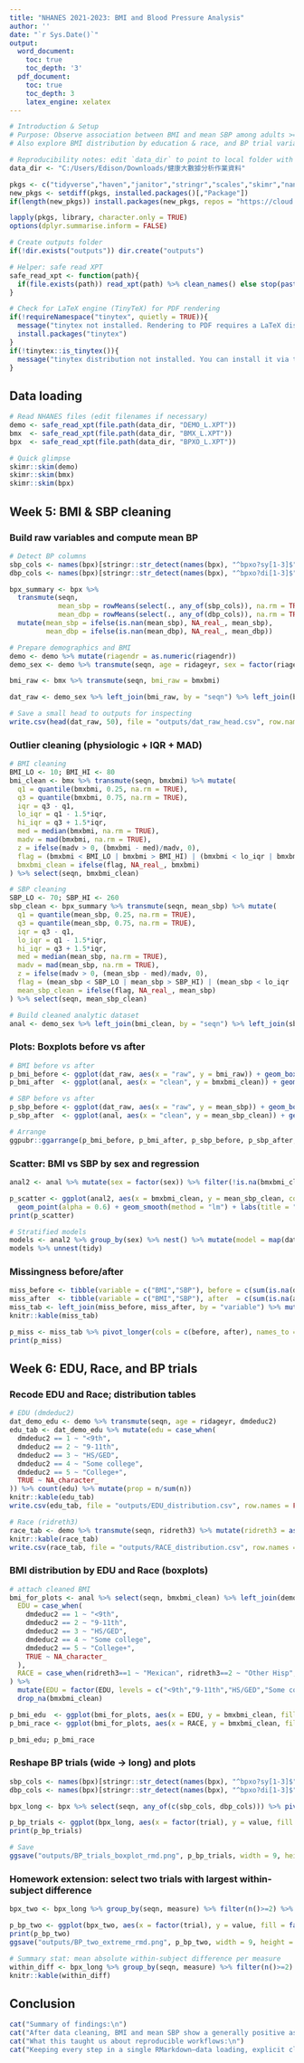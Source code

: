 ```yaml
---
title: "NHANES 2021-2023: BMI and Blood Pressure Analysis"
author: ''
date: "`r Sys.Date()`"
output:
  word_document:
    toc: true
    toc_depth: '3'
  pdf_document:
    toc: true
    toc_depth: 3
    latex_engine: xelatex
---
```


```r
# Introduction & Setup
# Purpose: Observe association between BMI and mean SBP among adults >=20 in NHANES 2021-2023 and whether association varies by sex.
# Also explore BMI distribution by education & race, and BP trial variability.

# Reproducibility notes: edit `data_dir` to point to local folder with NHANES XPT files
data_dir <- "C:/Users/Edison/Downloads/健康大數據分析作業資料"

pkgs <- c("tidyverse","haven","janitor","stringr","scales","skimr","naniar","broom","ggpubr","knitr")
new_pkgs <- setdiff(pkgs, installed.packages()[,"Package"]) 
if(length(new_pkgs)) install.packages(new_pkgs, repos = "https://cloud.r-project.org")

lapply(pkgs, library, character.only = TRUE)
options(dplyr.summarise.inform = FALSE)

# Create outputs folder
if(!dir.exists("outputs")) dir.create("outputs")

# Helper: safe read XPT
safe_read_xpt <- function(path){
  if(file.exists(path)) read_xpt(path) %>% clean_names() else stop(paste0("File not found: ", path))
}

# Check for LaTeX engine (TinyTeX) for PDF rendering
if(!requireNamespace("tinytex", quietly = TRUE)){
  message("tinytex not installed. Rendering to PDF requires a LaTeX distribution.\nInstalling tinytex package... (you may still need system LaTeX).")
  install.packages("tinytex")
}
if(!tinytex::is_tinytex()){
  message("tinytex distribution not installed. You can install it via tinytex::install_tinytex() if you want a lightweight LaTeX setup.")
}
```

## Data loading
```r
# Read NHANES files (edit filenames if necessary)
demo <- safe_read_xpt(file.path(data_dir, "DEMO_L.XPT"))
bmx  <- safe_read_xpt(file.path(data_dir, "BMX_L.XPT"))
bpx  <- safe_read_xpt(file.path(data_dir, "BPXO_L.XPT"))

# Quick glimpse
skimr::skim(demo)
skimr::skim(bmx)
skimr::skim(bpx)
```

## Week 5: BMI & SBP cleaning
### Build raw variables and compute mean BP
```r
# Detect BP columns
sbp_cols <- names(bpx)[stringr::str_detect(names(bpx), "^bpxo?sy[1-3]$")]
dbp_cols <- names(bpx)[stringr::str_detect(names(bpx), "^bpxo?di[1-3]$")]

bpx_summary <- bpx %>%
  transmute(seqn,
            mean_sbp = rowMeans(select(., any_of(sbp_cols)), na.rm = TRUE),
            mean_dbp = rowMeans(select(., any_of(dbp_cols)), na.rm = TRUE)) %>%
  mutate(mean_sbp = ifelse(is.nan(mean_sbp), NA_real_, mean_sbp),
         mean_dbp = ifelse(is.nan(mean_dbp), NA_real_, mean_dbp))

# Prepare demographics and BMI
demo <- demo %>% mutate(riagendr = as.numeric(riagendr))
demo_sex <- demo %>% transmute(seqn, age = ridageyr, sex = factor(riagendr, levels=c(1,2), labels=c("Male","Female")))

bmi_raw <- bmx %>% transmute(seqn, bmi_raw = bmxbmi)

dat_raw <- demo_sex %>% left_join(bmi_raw, by = "seqn") %>% left_join(bpx_summary, by = "seqn") %>% filter(age >= 20)

# Save a small head to outputs for inspecting
write.csv(head(dat_raw, 50), file = "outputs/dat_raw_head.csv", row.names = FALSE)
```

### Outlier cleaning (physiologic + IQR + MAD)
```r
# BMI cleaning
BMI_LO <- 10; BMI_HI <- 80
bmi_clean <- bmx %>% transmute(seqn, bmxbmi) %>% mutate(
  q1 = quantile(bmxbmi, 0.25, na.rm = TRUE),
  q3 = quantile(bmxbmi, 0.75, na.rm = TRUE),
  iqr = q3 - q1,
  lo_iqr = q1 - 1.5*iqr,
  hi_iqr = q3 + 1.5*iqr,
  med = median(bmxbmi, na.rm = TRUE),
  madv = mad(bmxbmi, na.rm = TRUE),
  z = ifelse(madv > 0, (bmxbmi - med)/madv, 0),
  flag = (bmxbmi < BMI_LO | bmxbmi > BMI_HI) | (bmxbmi < lo_iqr | bmxbmi > hi_iqr) | (abs(z) > 3.5),
  bmxbmi_clean = ifelse(flag, NA_real_, bmxbmi)
) %>% select(seqn, bmxbmi_clean)

# SBP cleaning
SBP_LO <- 70; SBP_HI <- 260
sbp_clean <- bpx_summary %>% transmute(seqn, mean_sbp) %>% mutate(
  q1 = quantile(mean_sbp, 0.25, na.rm = TRUE),
  q3 = quantile(mean_sbp, 0.75, na.rm = TRUE),
  iqr = q3 - q1,
  lo_iqr = q1 - 1.5*iqr,
  hi_iqr = q3 + 1.5*iqr,
  med = median(mean_sbp, na.rm = TRUE),
  madv = mad(mean_sbp, na.rm = TRUE),
  z = ifelse(madv > 0, (mean_sbp - med)/madv, 0),
  flag = (mean_sbp < SBP_LO | mean_sbp > SBP_HI) | (mean_sbp < lo_iqr | mean_sbp > hi_iqr) | (abs(z) > 3.5),
  mean_sbp_clean = ifelse(flag, NA_real_, mean_sbp)
) %>% select(seqn, mean_sbp_clean)

# Build cleaned analytic dataset
anal <- demo_sex %>% left_join(bmi_clean, by = "seqn") %>% left_join(sbp_clean, by = "seqn") %>% filter(age >= 20)
```

### Plots: Boxplots before vs after
```r
# BMI before vs after
p_bmi_before <- ggplot(dat_raw, aes(x = "raw", y = bmi_raw)) + geom_boxplot() + labs(title = "BMI: raw")
p_bmi_after  <- ggplot(anal, aes(x = "clean", y = bmxbmi_clean)) + geom_boxplot() + labs(title = "BMI: cleaned")

# SBP before vs after
p_sbp_before <- ggplot(dat_raw, aes(x = "raw", y = mean_sbp)) + geom_boxplot() + labs(title = "Mean SBP: raw")
p_sbp_after  <- ggplot(anal, aes(x = "clean", y = mean_sbp_clean)) + geom_boxplot() + labs(title = "Mean SBP: cleaned")

# Arrange
ggpubr::ggarrange(p_bmi_before, p_bmi_after, p_sbp_before, p_sbp_after, ncol = 2, nrow = 2)
```

### Scatter: BMI vs SBP by sex and regression
```r
anal2 <- anal %>% mutate(sex = factor(sex)) %>% filter(!is.na(bmxbmi_clean) & !is.na(mean_sbp_clean))

p_scatter <- ggplot(anal2, aes(x = bmxbmi_clean, y = mean_sbp_clean, color = sex)) +
  geom_point(alpha = 0.6) + geom_smooth(method = "lm") + labs(title = "BMI vs Mean SBP by Sex")
print(p_scatter)

# Stratified models
models <- anal2 %>% group_by(sex) %>% nest() %>% mutate(model = map(data, ~ lm(mean_sbp_clean ~ bmxbmi_clean + age, data = .x)), tidy = map(model, broom::tidy))
models %>% unnest(tidy)
```

### Missingness before/after
```r
miss_before <- tibble(variable = c("BMI","SBP"), before = c(sum(is.na(dat_raw$bmi_raw)), sum(is.na(dat_raw$mean_sbp))))
miss_after  <- tibble(variable = c("BMI","SBP"), after  = c(sum(is.na(anal$bmxbmi_clean)), sum(is.na(anal$mean_sbp_clean))))
miss_tab <- left_join(miss_before, miss_after, by = "variable") %>% mutate(total = nrow(anal), before_pct = before/total, after_pct = after/total)
knitr::kable(miss_tab)

p_miss <- miss_tab %>% pivot_longer(cols = c(before, after), names_to = "stage", values_to = "n") %>% ggplot(aes(x = variable, y = n, fill = stage)) + geom_col(position = "dodge")
print(p_miss)
```

## Week 6: EDU, Race, and BP trials
### Recode EDU and Race; distribution tables
```r
# EDU (dmdeduc2)
dat_demo_edu <- demo %>% transmute(seqn, age = ridageyr, dmdeduc2)
edu_tab <- dat_demo_edu %>% mutate(edu = case_when(
  dmdeduc2 == 1 ~ "<9th",
  dmdeduc2 == 2 ~ "9-11th",
  dmdeduc2 == 3 ~ "HS/GED",
  dmdeduc2 == 4 ~ "Some college",
  dmdeduc2 == 5 ~ "College+",
  TRUE ~ NA_character_
)) %>% count(edu) %>% mutate(prop = n/sum(n))
knitr::kable(edu_tab)
write.csv(edu_tab, file = "outputs/EDU_distribution.csv", row.names = FALSE)

# Race (ridreth3)
race_tab <- demo %>% transmute(seqn, ridreth3) %>% mutate(ridreth3 = as.integer(ridreth3)) %>% mutate(race = case_when(ridreth3==1 ~ "Mexican", ridreth3==2 ~ "Other Hisp", ridreth3==3 ~ "NH White", ridreth3==4 ~ "NH Black", ridreth3==6 ~ "NH Asian", TRUE ~ "Other/NA")) %>% count(race) %>% mutate(prop = n/sum(n))
knitr::kable(race_tab)
write.csv(race_tab, file = "outputs/RACE_distribution.csv", row.names = FALSE)
```

### BMI distribution by EDU and Race (boxplots)
```r
# attach cleaned BMI
bmi_for_plots <- anal %>% select(seqn, bmxbmi_clean) %>% left_join(demo %>% select(seqn, dmdeduc2, ridreth3), by = "seqn") %>% mutate(
  EDU = case_when(
    dmdeduc2 == 1 ~ "<9th",
    dmdeduc2 == 2 ~ "9-11th",
    dmdeduc2 == 3 ~ "HS/GED",
    dmdeduc2 == 4 ~ "Some college",
    dmdeduc2 == 5 ~ "College+",
    TRUE ~ NA_character_
  ),
  RACE = case_when(ridreth3==1 ~ "Mexican", ridreth3==2 ~ "Other Hisp", ridreth3==3 ~ "NH White", ridreth3==4 ~ "NH Black", ridreth3==6 ~ "NH Asian", TRUE ~ "Other/NA")
) %>%
  mutate(EDU = factor(EDU, levels = c("<9th","9-11th","HS/GED","Some college","College+"))) %>%
  drop_na(bmxbmi_clean)

p_bmi_edu  <- ggplot(bmi_for_plots, aes(x = EDU, y = bmxbmi_clean, fill = EDU)) + geom_boxplot() + labs(title = "BMI by Education") + theme_minimal()
p_bmi_race <- ggplot(bmi_for_plots, aes(x = RACE, y = bmxbmi_clean, fill = RACE)) + geom_boxplot() + labs(title = "BMI by Race") + theme_minimal() + theme(axis.text.x = element_text(angle = 25, hjust = 1))

p_bmi_edu; p_bmi_race
```

### Reshape BP trials (wide → long) and plots
```r
sbp_cols <- names(bpx)[stringr::str_detect(names(bpx), "^bpxo?sy[1-3]$")]
dbp_cols <- names(bpx)[stringr::str_detect(names(bpx), "^bpxo?di[1-3]$")]

bpx_long <- bpx %>% select(seqn, any_of(c(sbp_cols, dbp_cols))) %>% pivot_longer(cols = -seqn, names_to = c("measure","trial"), names_pattern = "^bpxo?(sy|di)([1-3])$", values_to = "value") %>% mutate(measure = recode(measure, "sy" = "SBP", "di" = "DBP"), trial = as.integer(trial)) %>% filter(!is.na(value))

p_bp_trials <- ggplot(bpx_long, aes(x = factor(trial), y = value, fill = factor(trial))) + geom_boxplot() + facet_wrap(~measure, scales = "free_y") + labs(title = "BP trials")
print(p_bp_trials)

# Save
ggsave("outputs/BP_trials_boxplot_rmd.png", p_bp_trials, width = 9, height = 5)
```

### Homework extension: select two trials with largest within-subject difference
```r
bpx_two <- bpx_long %>% group_by(seqn, measure) %>% filter(n()>=2) %>% mutate(vmin = min(value, na.rm = TRUE), vmax = max(value, na.rm = TRUE)) %>% filter(value %in% c(vmin, vmax)) %>% ungroup()

p_bp_two <- ggplot(bpx_two, aes(x = factor(trial), y = value, fill = factor(trial))) + geom_boxplot() + facet_wrap(~measure, scales = "free_y") + labs(title = "Two extreme trials per subject")
print(p_bp_two)
ggsave("outputs/BP_two_extreme_rmd.png", p_bp_two, width = 9, height = 5)

# Summary stat: mean absolute within-subject difference per measure
within_diff <- bpx_long %>% group_by(seqn, measure) %>% filter(n()>=2) %>% summarise(ma_diff = max(value, na.rm=TRUE) - min(value, na.rm=TRUE)) %>% group_by(measure) %>% summarise(mean_ma_diff = mean(ma_diff, na.rm = TRUE), median_ma_diff = median(ma_diff, na.rm = TRUE), n = n())
knitr::kable(within_diff)
```

## Conclusion
```r
cat("Summary of findings:\n")
cat("After data cleaning, BMI and mean SBP show a generally positive association: higher BMI tends to be associated with higher mean systolic blood pressure. Sex-stratified analyses and an interaction model are provided to examine whether the BMI–SBP slope differs by sex. BMI distributions also vary meaningfully by education level and race. Within-subject BP trial differences were summarized to assess measurement variability; consult the figures and the within-subject summary table for details.\n\n")
cat("What this taught us about reproducible workflows:\n")
cat("Keeping every step in a single RMarkdown—data loading, explicit cleaning rules, plotting, and models—makes the analysis fully reproducible. Key practices used here: parameterize file paths, list and install required packages at the top, save intermediate outputs, and use small, well-documented code chunks. For formal inference, add NHANES survey weights and include sensitivity analyses; those steps are straightforward to add because the workflow is reproducible.\n")
```

